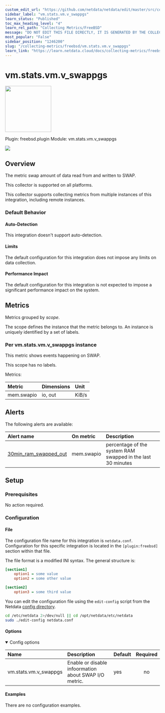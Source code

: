 ```yaml
---
custom_edit_url: "https://github.com/netdata/netdata/edit/master/src/collectors/freebsd.plugin/metadata.yaml"
sidebar_label: "vm.stats.vm.v_swappgs"
learn_status: "Published"
toc_max_heading_level: "4"
learn_rel_path: "Collecting Metrics/FreeBSD"
message: "DO NOT EDIT THIS FILE DIRECTLY, IT IS GENERATED BY THE COLLECTOR'S metadata.yaml FILE"
most_popular: "False"
sidebar_position: "1246200"
slug: "/collecting-metrics/freebsd/vm.stats.vm.v_swappgs"
learn_link: "https://learn.netdata.cloud/docs/collecting-metrics/freebsd/vm.stats.vm.v_swappgs"
---
```



# vm.stats.vm.v_swappgs


<img src="https://netdata.cloud/img/memory.svg" width="150"/>


Plugin: freebsd.plugin
Module: vm.stats.vm.v_swappgs

<img src="https://img.shields.io/badge/maintained%20by-Netdata-%2300ab44" />

## Overview

The metric swap amount of data read from and written to SWAP.



This collector is supported on all platforms.

This collector supports collecting metrics from multiple instances of this integration, including remote instances.


### Default Behavior

#### Auto-Detection

This integration doesn't support auto-detection.

#### Limits

The default configuration for this integration does not impose any limits on data collection.

#### Performance Impact

The default configuration for this integration is not expected to impose a significant performance impact on the system.


## Metrics

Metrics grouped by *scope*.

The scope defines the instance that the metric belongs to. An instance is uniquely identified by a set of labels.



### Per vm.stats.vm.v_swappgs instance

This metric shows events happening on SWAP.

This scope has no labels.

Metrics:

| Metric | Dimensions | Unit |
|:------|:----------|:----|
| mem.swapio | io, out | KiB/s |



## Alerts


The following alerts are available:

| Alert name  | On metric | Description |
|:------------|:----------|:------------|
| [ 30min_ram_swapped_out ](https://github.com/netdata/netdata/blob/master/src/health/health.d/swap.conf) | mem.swapio | percentage of the system RAM swapped in the last 30 minutes |


## Setup

### Prerequisites

No action required.

### Configuration

#### File

The configuration file name for this integration is `netdata.conf`.
Configuration for this specific integration is located in the `[plugin:freebsd]` section within that file.

The file format is a modified INI syntax. The general structure is:

```ini
[section1]
    option1 = some value
    option2 = some other value

[section2]
    option3 = some third value
```
You can edit the configuration file using the `edit-config` script from the
Netdata [config directory](/docs/netdata-agent/configuration#the-netdata-config-directory).

```bash
cd /etc/netdata 2>/dev/null || cd /opt/netdata/etc/netdata
sudo ./edit-config netdata.conf
```
#### Options



<details open><summary>Config options</summary>

| Name | Description | Default | Required |
|:----|:-----------|:-------|:--------:|
| vm.stats.vm.v_swappgs | Enable or disable infoormation about SWAP I/O metric. | yes | no |

</details>

#### Examples
There are no configuration examples.


